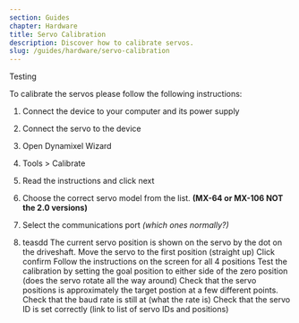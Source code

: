 ```yaml
---
section: Guides
chapter: Hardware
title: Servo Calibration
description: Discover how to calibrate servos.
slug: /guides/hardware/servo-calibration
---
```


Testing

To calibrate the servos please follow the following instructions:

1. Connect the device to your computer and its power supply

2. Connect the servo to the device

3. Open Dynamixel Wizard

4. Tools > Calibrate

5. Read the instructions and click next

6. Choose the correct servo model from the list. **(MX-64 or MX-106 NOT the 2.0 versions)**

7. Select the communications port _(which ones normally?)_

8. teasdd
   The current servo position is shown on the servo by the dot on the driveshaft.
   Move the servo to the first position (straight up)
   Click confirm
   Follow the instructions on the screen for all 4 positions
   Test the calibration by setting the goal position to either side of the zero position (does the servo rotate all the way around)
   Check that the servo positions is approximately the target postion at a few different points.
   Check that the baud rate is still at (what the rate is)
   Check that the servo ID is set correctly (link to list of servo IDs and positions)
